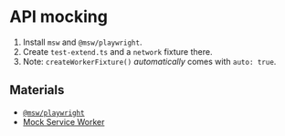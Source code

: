 # API mocking

1. Install `msw` and `@msw/playwright`.
1. Create `test-extend.ts` and a `network` fixture there.
1. Note: `createWorkerFixture()` _automatically_ comes with `auto: true`.

## Materials

- [`@msw/playwright`](https://github.com/mswjs/playwright)
- [Mock Service Worker](https://mswjs.io)
